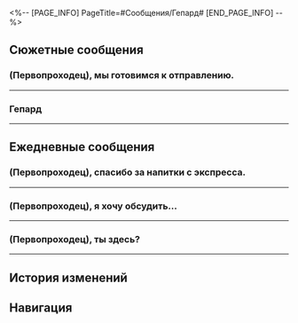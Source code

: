 <%-- [PAGE_INFO]
PageTitle=#Сообщения/Гепард#
[END_PAGE_INFO] --%>
{{Сообщение Инфобокс
|id          = 1104
|Изображение = Персонаж Гепард Иконка.png
|Тип         = Персонаж
|Отправитель = Гепард
|ПодписьСоо  = Работаю и медленно отвечаю. Извините.
|Фракция     = Ярило-VI
}}

==Сюжетные сообщения==
===(Первопроходец), мы готовимся к отправлению.===
{{Сообщения
|условие_получения = 
|текст =
:'''Гепард:''' (Первопроходец), мы готовимся к отправлению.
:'''Гепард:''' Давай встретимся у канатной дороги в Надмирье.
:{Выбор} Хорошо, я приду.
::'''(Первопроходец):''' Хорошо, договорились.
:{Выбор} Так неожиданно?
::'''(Первопроходец):''' Так неожиданно?
:'''Гепард:''' Это не срочно. Сначала мне всё равно нужно вернуться на позицию.
:'''Гепард:''' Предполагаю, что Сервал только-только вышла из дома. Если придёшь раньше нас, тебе придётся немного подождать.
:'''Гепард:''' В общем, до встречи.
;{Принятая миссия: Всего лишь ребёнок}
}}
----

===Гепард===
{{Сообщения
|условие_получения = 
|текст =
:'''(Первопроходец):''' Гепард
:'''Гепард:''' Что случилось?
:{Выбор} Можешь помочь открыть ворота?
:'''(Первопроходец):''' Можешь помочь мне открыть ворота в переулке за театром?
:'''(Первопроходец):''' Говорят, у тебя есть ключ.
:'''Гепард:''' За театром нет никакого переулка.
:'''Гепард:''' Какой ещё переулок?
}}
----

==Ежедневные сообщения==
===(Первопроходец), спасибо за напитки с экспресса.===
{{Сообщения|текст =
:'''Гепард:''' (Первопроходец), спасибо за напитки с экспресса.
:'''Гепард:''' Особенно бутылка газировки. Отличный вкус!
:'''Гепард:''' Хочу поблагодарить тебя от лица других стражей!
:'''Гепард:''' Кстати, а какие белобожские напитки тебе по душе?
:{Выбор} Джим Рождер
::'''(Первопроходец):''' Напиток Джима Роджера - вкус хлеба по цене воды!
::'''Гепард:''' У него реклама лучше, чем вкус.
::'''Гепард:''' Просто вкус хлеба, ничего особенного.
::'''(Первопроходец):''' Верно.
::'''Гепард:''' В следующий раз принесу тебе побольше.
:{Выбор} Молоко «Му-му»
::'''(Первопроходец):''' Молоко «Му-му», насыщенный вкус.
::'''Гепард:''' Это напоминает мне о том, как Сервал в детстве заставляла меня каждый день пить молоко...
::'''Гепард:''' Сыр и сметана тоже неплохи. Я принесу тебе немного в следующий раз.
:{Выбор} Айсберг из кваса
::'''(Первопроходец):''' Айсберг из кваса. Все о нём говорят.
::'''Гепард:''' Ведь это фирменный напиток отеля «Гёте».
::'''Гепард:''' Вообще-то, айсберг из кваса можно и самому приготовить. Это просто.
::'''Гепард:''' В следующий раз попробуем приготовить его вместе.
:{Выбор} [[Файл:Стикер ГПП 07 Пом-Пом 03.png|80px|&lbrack;Сердечко&rbrack;]]
:'''(Первопроходец):''' [[Файл:Стикер ГПП 07 Пом-Пом 03.png|80px|&lbrack;Сердечко&rbrack;]]
}}
----

===(Первопроходец), я хочу обсудить...===
{{Сообщения|текст =
:'''Гепард:''' (Первопроходец), я хочу обсудить с тобой кое-что.
:'''Гепард:''' Есть минутка?
:{Выбор} Да, что случилось?
:'''(Первопроходец):''' Да, что случилось?
:'''Гепард:''' Моя сестра вернулась домой с научного исследования.
:'''Гепард:''' Я хочу сделать ей подарок. Как думаешь, что ей подарить?
:{Выбор} Что ей нравится?
::'''(Первопроходец):''' Что ей нравится?
::'''Гепард:''' Мне неловко это признавать, но я не знаю.
::'''Гепард:''' Могу сказать только, что она вложила все силы в это исследование.
::'''Гепард:''' О, у меня идея. Может, подарить ей новый набор инструментов?
::{Выбор} [[Файл:Стикер ГПП 07 Пом-Пом 06.png|80px|&lbrack;Одобрение&rbrack;]]
::'''(Первопроходец):''' [[Файл:Стикер ГПП 07 Пом-Пом 06.png|80px|&lbrack;Одобрение&rbrack;]]
::'''(Первопроходец):''' Неплохая идея.
::'''(Первопроходец):''' Главное, чтобы ей понравилось.
::'''Гепард:''' Ты {{MC|ж=права|м=прав}}. Спасибо за помощь.
::'''Гепард:''' Я пойду поищу подарок, до встречи.
:{Выбор} Купи ей цветы в «Вечном лете».
::'''(Первопроходец):''' Купи ей цветы.
::'''Гепард:''' Я думал об этом, но она говорила, что её не интересуют заурядные растения.
::'''Гепард:''' Ей нравятся цветы со Снежных полей, которые редко можно встретить в городе.
::'''Гепард:''' У меня идея. Поищу что-нибудь интересное во время следующего патруля по полям.
::{Выбор} [[Файл:Стикер ГПП 07 Пом-Пом 06.png|80px|&lbrack;Одобрение&rbrack;]]
::'''(Первопроходец):''' [[Файл:Стикер ГПП 07 Пом-Пом 06.png|80px|&lbrack;Одобрение&rbrack;]]
::'''(Первопроходец):''' Неплохая идея.
::'''(Первопроходец):''' Будь осторожнее.
::'''Гепард:''' Ха-ха, обязательно, спасибо.
::'''Гепард:''' Вернусь к работе, до встречи.
:{Выбор} Купи ей новую одежду.
::'''(Первопроходец):''' Купи ей новую одежду.
::'''Гепард:''' Я думал об этом, но я ничего не понимаю в моде, а потому не рискнул что-либо выбрать.
::'''Гепард:''' Сервал покупает ей красивую одежду.
::'''Гепард:''' Но я не хочу её спрашивать.
::{Выбор} [[Файл:Стикер ГПП 07 Пом-Пом 04.png|80px|&lbrack;Отказ&rbrack;]]
::'''(Первопроходец):''' [[Файл:Стикер ГПП 07 Пом-Пом 04.png|80px|&lbrack;Отказ&rbrack;]]
::'''(Первопроходец):''' Почему?
::'''(Первопроходец):''' Вы же семья, просто спроси.
::'''Гепард:''' ...
::'''Гепард:''' Ты {{MC|ж=права|м=прав}}, мне нужно просто спросить Сервал.
::'''Гепард:''' Спасибо за предложение, пойду поищу Сервал, до встречи.
}}
----

===(Первопроходец), ты здесь?===
{{Сообщения|текст =
:'''Гепард:''' (Первопроходец), ты здесь?
:'''Гепард:''' Я хочу спросить кое-что о безопасности в Белобоге.
:{Выбор} Что случилось?
:'''(Первопроходец):''' Что случилось?
:'''(Первопроходец):''' [[Файл:Стикер ГПП 07 Пом-Пом 07.png|80px|&lbrack;Недоумение&rbrack;]]
:'''Гепард:''' Недавно мы получили сообщение о том, что из автомобиля вылетела бензопила, она попала в Форт Клипота и разбила окно. Подозревается нападение.
:'''Гепард:''' Ничего не {{MC|ж=слышала|м=слышал}} об этом?
:{Выбор} Впервые слышу.
::'''(Первопроходец):''' Впервые слышу.
::'''(Первопроходец):''' Кто это мог быть?
::'''Гепард:''' ...
::'''Гепард:''' Я подозреваю, кто мог быть преступником.
::'''Гепард:''' Прошу прощения за беспокойство. Пойду поспрашиваю в мастерской.
:{Выбор} Не я.
::'''(Первопроходец):''' Это не я! Клянусь!
::'''Гепард:''' ...
::'''Гепард:''' Не волнуйся, я знаю, что ты не {{MC|ж=способна|м=способен}} на такое.
::'''Гепард:''' Думаю, я знаю, кто преступник...
::'''Гепард:''' Прошу прощения за беспокойство. Пойду поспрашиваю в мастерской.
:{Выбор} Возможно...
::'''(Первопроходец):''' Только один человек мог так модифицировать свою машину.
::'''Гепард:''' Сервал?
::{Выбор} Я ничего не {{MC|ж=говорила|м=говорил}}.
::'''(Первопроходец):''' Я ничего не {{MC|ж=говорила|м=говорил}}...
::'''Гепард:''' ...
::'''Гепард:''' Как бы так сказать...
::'''Гепард:''' Моя интуиция говорит о том же...
::'''Гепард:''' В общем, поговорю с ней. Спасибо.
::{Выбор} Я правда ничего не {{MC|ж=говорила|м=говорил}}.
::'''(Первопроходец):''' Я правда ничего не {{MC|ж=говорила|м=говорил}}...
}}
----

==История изменений==
{{История изменений|3.5}}

==Навигация==
{{Сообщения Навбокс}}